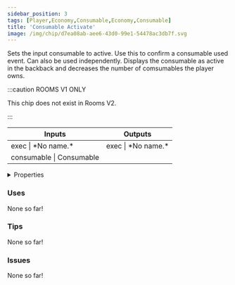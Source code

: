 ```yaml
---
sidebar_position: 3
tags: [Player,Economy,Consumable,Economy,Consumable]
title: 'Consumable Activate'
image: /img/chip/d7ea08ab-aee6-43d0-99e1-54478ac3db7f.svg
---
```


Sets the input consumable to active. Use this to confirm a consumable used event. Can also be used independently. Displays the consumable as active in the backback and decreases the number of comsumables the player owns.

:::caution ROOMS V1 ONLY
    
This chip does not exist in Rooms V2.

:::


<IChip uuid="d7ea08ab-aee6-43d0-99e1-54478ac3db7f"/>

<table><thead><tr><th>Inputs</th><th>Outputs</th></tr></thead><tbody><tr><td>exec | *No name.*</td><td>exec | *No name.*</td></tr><tr><td>consumable | Consumable</td><td /></tr></tbody></table>

<details>
  <summary>Properties</summary>
  <div>
    <div>
    <table>
      <tbody>
        <tr>
          <td>Is beta required?</td>
          <td>No</td>
        </tr>
        <tr>
          <td>Is chip a trolling risk?</td>
          <td>No</td>
        </tr>
        <tr>
          <td>Is chip a role assignment risk?</td>
          <td>No</td>
        </tr>
        <tr>
          <td>Chip UUID</td>
          <td>d7ea08ab-aee6-43d0-99e1-54478ac3db7f</td>
        </tr>
        <tr>
          <td>Room availability</td>
          <td>Rooms V1 only</td>
        </tr>
      </tbody>
    </table>
    </div>
  </div>
</details>

### Uses

None so far!

### Tips

None so far!

### Issues

None so far!